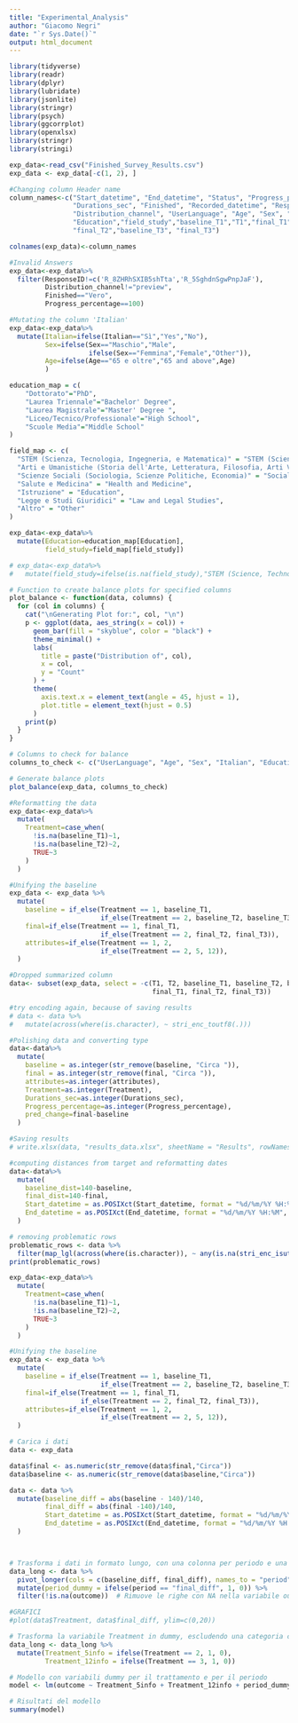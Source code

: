 ---
title: "Experimental_Analysis"
author: "Giacomo Negri"
date: "`r Sys.Date()`"
output: html_document
---

```{r}
library(tidyverse)
library(readr)
library(dplyr)
library(lubridate)
library(jsonlite)
library(stringr)
library(psych)
library(ggcorrplot)
library(openxlsx)
library(stringr)
library(stringi)

exp_data<-read_csv("Finished_Survey_Results.csv")
exp_data <- exp_data[-c(1, 2), ]

#Changing column Header name
column_names<-c("Start_datetime", "End_datetime", "Status", "Progress_percentage",
                "Durations_sec", "Finished", "Recorded_datetime", "ResponseID",
                "Distribution_channel", "UserLanguage", "Age", "Sex", "Italian",
                "Education","field_study","baseline_T1","T1","final_T1","baseline_T2","T2",
                "final_T2","baseline_T3", "final_T3")

colnames(exp_data)<-column_names

#Invalid Answers
exp_data<-exp_data%>%
  filter(ResponseID!=c('R_8ZHRhSXIB5shTta','R_5SghdnSgwPnpJaF'),
         Distribution_channel!="preview",
         Finished=="Vero",
         Progress_percentage==100)

#Mutating the column 'Italian'
exp_data<-exp_data%>%
  mutate(Italian=ifelse(Italian=="Sì","Yes","No"),
         Sex=ifelse(Sex=="Maschio","Male",
                    ifelse(Sex=="Femmina","Female","Other")),
         Age=ifelse(Age=="65 e oltre","65 and above",Age)
         )

education_map = c(
    "Dottorato"="PhD",
    "Laurea Triennale"="Bachelor' Degree",
    "Laurea Magistrale"="Master' Degree ",
    "Liceo/Tecnico/Professionale"="High School",
    "Scuole Media"="Middle School"
)

field_map <- c(
  "STEM (Scienza, Tecnologia, Ingegneria, e Matematica)" = "STEM (Science, Technology, Engineering, and Mathematics)",
  "Arti e Umanistiche (Storia dell'Arte, Letteratura, Filosofia, Arti Visive)" = "Arts and Humanities (Art History, Literature, Philosophy, Visual Arts)",
  "Scienze Sociali (Sociologia, Scienze Politiche, Economia)" = "Social Sciences (Psychology, Sociology, Political Science, Economics)",
  "Salute e Medicina" = "Health and Medicine",
  "Istruzione" = "Education",
  "Legge e Studi Giuridici" = "Law and Legal Studies",
  "Altro" = "Other"
)

exp_data<-exp_data%>%
  mutate(Education=education_map[Education],
         field_study=field_map[field_study])

# exp_data<-exp_data%>%
#   mutate(field_study=ifelse(is.na(field_study),"STEM (Science, Technology, Engineering, and Mathematics)", field_study))
```

```{r}
# Function to create balance plots for specified columns
plot_balance <- function(data, columns) {
  for (col in columns) {
    cat("\nGenerating Plot for:", col, "\n")
    p <- ggplot(data, aes_string(x = col)) +
      geom_bar(fill = "skyblue", color = "black") +
      theme_minimal() +
      labs(
        title = paste("Distribution of", col),
        x = col,
        y = "Count"
      ) +
      theme(
        axis.text.x = element_text(angle = 45, hjust = 1),
        plot.title = element_text(hjust = 0.5)
      )
    print(p)
  }
}

# Columns to check for balance
columns_to_check <- c("UserLanguage", "Age", "Sex", "Italian", "Education", "field_study")

# Generate balance plots
plot_balance(exp_data, columns_to_check)

```

```{r}
#Reformatting the data
exp_data<-exp_data%>%
  mutate(
    Treatment=case_when(
      !is.na(baseline_T1)~1,
      !is.na(baseline_T2)~2,
      TRUE~3
    )
  )

#Unifying the baseline
exp_data <- exp_data %>%
  mutate(
    baseline = if_else(Treatment == 1, baseline_T1,
                       if_else(Treatment == 2, baseline_T2, baseline_T3)),
    final=if_else(Treatment == 1, final_T1,
                       if_else(Treatment == 2, final_T2, final_T3)),
    attributes=if_else(Treatment == 1, 2,
                       if_else(Treatment == 2, 5, 12)),
  )
```

```{r}
#Dropped summarized column
data<- subset(exp_data, select = -c(T1, T2, baseline_T1, baseline_T2, baseline_T3,
                                    final_T1, final_T2, final_T3))
```

```{r}
#try encoding again, because of saving results
# data <- data %>%
#   mutate(across(where(is.character), ~ stri_enc_toutf8(.)))

#Polishing data and converting type
data<-data%>%
  mutate(
    baseline = as.integer(str_remove(baseline, "Circa ")),
    final = as.integer(str_remove(final, "Circa ")),
    attributes=as.integer(attributes),
    Treatment=as.integer(Treatment),
    Durations_sec=as.integer(Durations_sec),
    Progress_percentage=as.integer(Progress_percentage),
    pred_change=final-baseline
  )

#Saving results
# write.xlsx(data, "results_data.xlsx", sheetName = "Results", rowNames = FALSE)
```

```{r}
#computing distances from target and reformatting dates
data<-data%>%
  mutate(
    baseline_dist=140-baseline,
    final_dist=140-final,
    Start_datetime = as.POSIXct(Start_datetime, format = "%d/%m/%Y %H:%M", tz = Sys.timezone()),
    End_datetime = as.POSIXct(End_datetime, format = "%d/%m/%Y %H:%M", tz = Sys.timezone()),
  )
```

```{r}
# removing problematic rows
problematic_rows <- data %>%
  filter(map_lgl(across(where(is.character)), ~ any(is.na(stri_enc_isutf8(.)))))
print(problematic_rows)
```

```{r}
exp_data<-exp_data%>%
  mutate(
    Treatment=case_when(
      !is.na(baseline_T1)~1,
      !is.na(baseline_T2)~2,
      TRUE~3
    )
  )

#Unifying the baseline
exp_data <- exp_data %>%
  mutate(
    baseline = if_else(Treatment == 1, baseline_T1,
                       if_else(Treatment == 2, baseline_T2, baseline_T3)),
    final=if_else(Treatment == 1, final_T1,
                  if_else(Treatment == 2, final_T2, final_T3)),
    attributes=if_else(Treatment == 1, 2,
                       if_else(Treatment == 2, 5, 12)),
  )

# Carica i dati
data <- exp_data

data$final <- as.numeric(str_remove(data$final,"Circa"))
data$baseline <- as.numeric(str_remove(data$baseline,"Circa"))

data <- data %>% 
  mutate(baseline_diff = abs(baseline - 140)/140,
         final_diff = abs(final -140)/140,
         Start_datetime = as.POSIXct(Start_datetime, format = "%d/%m/%Y %H:%M", tz = Sys.timezone()),
         End_datetime = as.POSIXct(End_datetime, format = "%d/%m/%Y %H:%M", tz = Sys.timezone())
  )



# Trasforma i dati in formato lungo, con una colonna per periodo e una per il valore
data_long <- data %>%
  pivot_longer(cols = c(baseline_diff, final_diff), names_to = "period", values_to = "outcome") %>%
  mutate(period_dummy = ifelse(period == "final_diff", 1, 0)) %>%
  filter(!is.na(outcome))  # Rimuove le righe con NA nella variabile outcome

#GRAFICI
#plot(data$Treatment, data$final_diff, ylim=c(0,20))

# Trasforma la variabile Treatment in dummy, escludendo una categoria come riferimento
data_long <- data_long %>%
  mutate(Treatment_5info = ifelse(Treatment == 2, 1, 0),
         Treatment_12info = ifelse(Treatment == 3, 1, 0))

# Modello con variabili dummy per il trattamento e per il periodo
model <- lm(outcome ~ Treatment_5info + Treatment_12info + period_dummy + Treatment_5info:period_dummy + Treatment_12info:period_dummy, data = data_long)

# Risultati del modello
summary(model)

```

